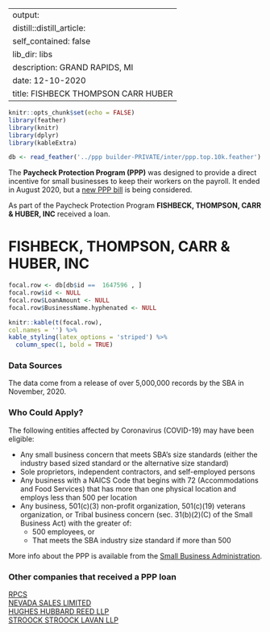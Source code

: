 
---
output:
  distill::distill_article:
    self_contained: false
    lib_dir: libs
description: GRAND RAPIDS, MI 
date: 12-10-2020
title: FISHBECK THOMPSON CARR HUBER 
---




```r
knitr::opts_chunk$set(echo = FALSE)
library(feather)
library(knitr)
library(dplyr)
library(kableExtra)

db <- read_feather('../ppp builder-PRIVATE/inter/ppp.top.10k.feather')

```



The **Paycheck Protection Program (PPP)** was designed to provide a direct incentive for small businesses to keep their workers on the payroll. It ended in August 2020, but a [new PPP bill](https://thehill.com/policy/finance/529092-bipartisan-support-for-new-ppp-loans-gains-momentum-in-congress) is being considered.

As part of the Paycheck Protection Program **FISHBECK, THOMPSON, CARR & HUBER, INC** received a loan.


# FISHBECK, THOMPSON, CARR & HUBER, INC 

```r
focal.row <- db[db$id ==  1647596 , ]
focal.row$id <- NULL
focal.row$LoanAmount <- NULL
focal.row$BusinessName.hyphenated <- NULL

knitr::kable(t(focal.row), 
col.names = '') %>%
kable_styling(latex_options = 'striped') %>%
  column_spec(1, bold = TRUE)


```

### Data Sources

The data come from a release of over 5,000,000 records by the SBA in November, 2020.


### Who Could Apply?

The following entities affected by Coronavirus (COVID-19) may have been eligible:

+ Any small business concern that meets SBA’s size standards (either the industry based sized standard or the alternative size standard)
+ Sole proprietors, independent contractors, and self-employed persons
+ Any business with a NAICS Code that begins with 72 (Accommodations and Food Services) that has more than one physical location and employs less than 500 per location
+ Any business, 501(c)(3) non-profit organization, 501(c)(19) veterans organization, or Tribal business concern (sec. 31(b)(2)(C) of the Small Business Act) with the greater of:
  + 500 employees, or 
  + That meets the SBA industry size standard if more than 500


More info about the PPP is available from the [Small Business Administration](https://www.sba.gov/funding-programs/loans/coronavirus-relief-options/paycheck-protection-program).

 
### Other companies that received a PPP loan 
   
 [RPCS](/Paycheck-Protection-Program/4006061-RPCS) <br> [NEVADA SALES LIMITED](/Paycheck-Protection-Program/3318118-NEVADA-SALES-LIMITED) <br> [HUGHES HUBBARD REED LLP](/Paycheck-Protection-Program/2103239-HUGHES-HUBBARD-REED-LLP) <br> [STROOCK STROOCK LAVAN LLP](/Paycheck-Protection-Program/4429480-STROOCK-STROOCK-LAVAN-LLP) <br>